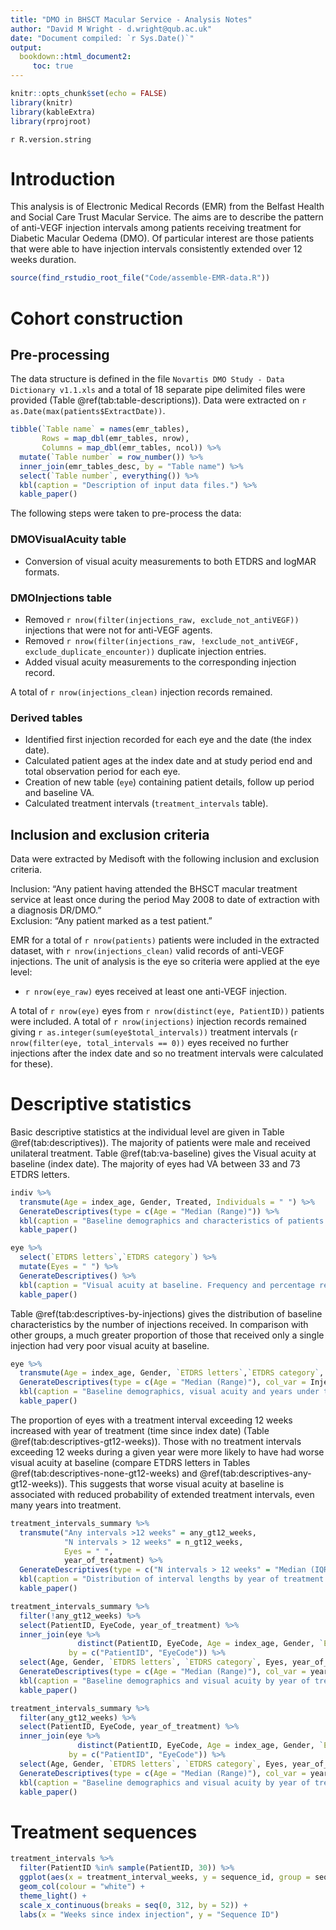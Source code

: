 ---
title: "DMO in BHSCT Macular Service - Analysis Notes"
author: "David M Wright - d.wright@qub.ac.uk"
date: "Document compiled: `r Sys.Date()`"
output: 
  bookdown::html_document2:
     toc: true
---

```{r setup, include=FALSE}
knitr::opts_chunk$set(echo = FALSE)
library(knitr)
library(kableExtra)
library(rprojroot)
```

`r R.version.string`   

# Introduction   

This analysis is of Electronic Medical Records (EMR) from the Belfast Health and Social Care Trust Macular Service. The aims are to describe the pattern of anti-VEGF injection intervals among patients receiving treatment for Diabetic Macular Oedema (DMO). Of particular interest are those patients that were able to have injection intervals consistently extended over 12 weeks duration.

```{r run-analysis, include=FALSE}
source(find_rstudio_root_file("Code/assemble-EMR-data.R"))
```

# Cohort construction

## Pre-processing 

The data structure is defined in the file `Novartis DMO Study - Data Dictionary v1.1.xls` and a total of 18 separate pipe delimited files were provided (Table \@ref(tab:table-descriptions)). Data were extracted on `r as.Date(max(patients$ExtractDate))`.   

```{r table-descriptions}
tibble(`Table name` = names(emr_tables),
       Rows = map_dbl(emr_tables, nrow),
       Columns = map_dbl(emr_tables, ncol)) %>% 
  mutate(`Table number` = row_number()) %>% 
  inner_join(emr_tables_desc, by = "Table name") %>% 
  select(`Table number`, everything()) %>% 
  kbl(caption = "Description of input data files.") %>% 
  kable_paper()
```

The following steps were taken to pre-process the data:   


### DMOVisualAcuity table

* Conversion of visual acuity measurements to both ETDRS and logMAR formats.   

### DMOInjections table

* Removed `r nrow(filter(injections_raw, exclude_not_antiVEGF))` injections that were not for anti-VEGF agents.
* Removed `r nrow(filter(injections_raw, !exclude_not_antiVEGF, exclude_duplicate_encounter))` duplicate injection entries.   
* Added visual acuity measurements to the corresponding injection record.

A total of `r nrow(injections_clean)` injection records remained.

### Derived tables

* Identified first injection recorded for each eye and the date (the index date).   
* Calculated patient ages at the index date and at study period end and total observation period for each eye.   
* Creation of new table (`eye`) containing patient details, follow up period and baseline VA.   
* Calculated treatment intervals (`treatment_intervals` table).   



## Inclusion and exclusion criteria

Data were extracted by Medisoft with the following inclusion  and  exclusion criteria. 

Inclusion: "Any patient having attended the BHSCT macular treatment service at least once during the period May 2008 to date of extraction with a diagnosis DR/DMO."   
Exclusion: "Any patient marked as a test patient."

EMR for a total of `r nrow(patients)` patients were included in the extracted dataset, with `r nrow(injections_clean)` valid records of anti-VEGF injections. The unit of analysis is the eye so criteria were applied at the eye level:   

* `r nrow(eye_raw)` eyes received at least one anti-VEGF injection.   

A total of `r nrow(eye)` eyes from `r nrow(distinct(eye, PatientID))` patients were included. A total of `r nrow(injections)` injection records remained giving `r as.integer(sum(eye$total_intervals))` treatment intervals  (`r nrow(filter(eye, total_intervals == 0))` eyes received no further injections after the index date and so no treatment intervals were calculated for these).


# Descriptive statistics

Basic descriptive statistics at the individual level are given in Table \@ref(tab:descriptives)). The majority of patients were male and received unilateral treatment. Table \@ref(tab:va-baseline) gives the Visual acuity at baseline (index date). The majority of eyes had VA between 33 and 73 ETDRS letters.

```{r descriptives}
indiv %>% 
  transmute(Age = index_age, Gender, Treated, Individuals = " ") %>% 
  GenerateDescriptives(type = c(Age = "Median (Range)")) %>% 
  kbl(caption = "Baseline demographics and characteristics of patients with DMO. Frequency and percentage reported for categorical variables.") %>% 
  kable_paper()
```

```{r va-baseline}
eye %>% 
  select(`ETDRS letters`,`ETDRS category`) %>% 
  mutate(Eyes = " ") %>% 
  GenerateDescriptives() %>% 
  kbl(caption = "Visual acuity at baseline. Frequency and percentage reported for categorical variables.") %>% 
  kable_paper()
```
Table \@ref(tab:descriptives-by-injections) gives the distribution of baseline characteristics by the number of injections received. In comparison with other groups, a much greater proportion of those that received only a single injection had very poor visual acuity at baseline. 

```{r descriptives-by-injections}
eye %>% 
  transmute(Age = index_age, Gender, `ETDRS letters`,`ETDRS category`, `Years under treatment` = years_treated, Eyes = " ", Injections) %>% 
  GenerateDescriptives(type = c(Age = "Median (Range)"), col_var = Injections) %>% 
  kbl(caption = "Baseline demographics, visual acuity and years under treatment by number of injections received during study period. Frequency and percentage reported for categorical variables.") %>% 
  kable_paper()
```
The proportion of eyes with a treatment interval exceeding 12 weeks increased with year of treatment (time since index date) (Table \@ref(tab:descriptives-gt12-weeks)). Those with no treatment intervals exceeding 12 weeks during a given year were more likely to have had worse visual acuity at baseline (compare ETDRS letters in Tables \@ref(tab:descriptives-none-gt12-weeks) and \@ref(tab:descriptives-any-gt12-weeks)). This suggests that worse visual acuity at baseline is associated with reduced probability of extended treatment intervals, even many years into treatment. 

```{r descriptives-gt12-weeks}
treatment_intervals_summary %>% 
  transmute("Any intervals >12 weeks" = any_gt12_weeks, 
            "N intervals > 12 weeks" = n_gt12_weeks, 
            Eyes = " ", 
            year_of_treatment) %>% 
  GenerateDescriptives(type = c("N intervals > 12 weeks" = "Median (IQR)"), col_var = year_of_treatment) %>% 
  kbl(caption = "Distribution of interval lengths by year of treatment.") %>% 
  kable_paper()
```
```{r descriptives-none-gt12-weeks}
treatment_intervals_summary %>% 
  filter(!any_gt12_weeks) %>% 
  select(PatientID, EyeCode, year_of_treatment) %>% 
  inner_join(eye %>% 
               distinct(PatientID, EyeCode, Age = index_age, Gender, `ETDRS letters`, `ETDRS category`, Eyes = " "),
             by = c("PatientID", "EyeCode")) %>% 
  select(Age, Gender, `ETDRS letters`, `ETDRS category`, Eyes, year_of_treatment) %>% 
  GenerateDescriptives(type = c(Age = "Median (Range)"), col_var = year_of_treatment) %>% 
  kbl(caption = "Baseline demographics and visual acuity by year of treatment among those with NO treatment interval greater than 12 weeks during that year of treatment. Frequency and percentage reported for categorical variables.") %>% 
  kable_paper()
```

```{r descriptives-any-gt12-weeks}
treatment_intervals_summary %>% 
  filter(any_gt12_weeks) %>% 
  select(PatientID, EyeCode, year_of_treatment) %>% 
  inner_join(eye %>% 
               distinct(PatientID, EyeCode, Age = index_age, Gender, `ETDRS letters`, `ETDRS category`, Eyes = " "),
             by = c("PatientID", "EyeCode")) %>% 
  select(Age, Gender, `ETDRS letters`, `ETDRS category`, Eyes, year_of_treatment) %>% 
  GenerateDescriptives(type = c(Age = "Median (Range)"), col_var = year_of_treatment) %>% 
  kbl(caption = "Baseline demographics and visual acuity by year of treatment among those with AT LEAST ONE treatment interval greater than 12 weeks during that year of treatment. Frequency and percentage reported for categorical variables.") %>% 
  kable_paper()
```


# Treatment sequences

```{r treatment-intervals, fig.cap= "Treatment sequences for a sample of eyes.", fig.height = 7}
treatment_intervals %>% 
  filter(PatientID %in% sample(PatientID, 30)) %>% 
  ggplot(aes(x = treatment_interval_weeks, y = sequence_id, group = sequence_id, fill = `Treatment interval`)) +
  geom_col(colour = "white") +
  theme_light() +
  scale_x_continuous(breaks = seq(0, 312, by = 52)) +
  labs(x = "Weeks since index injection", y = "Sequence ID")
```
